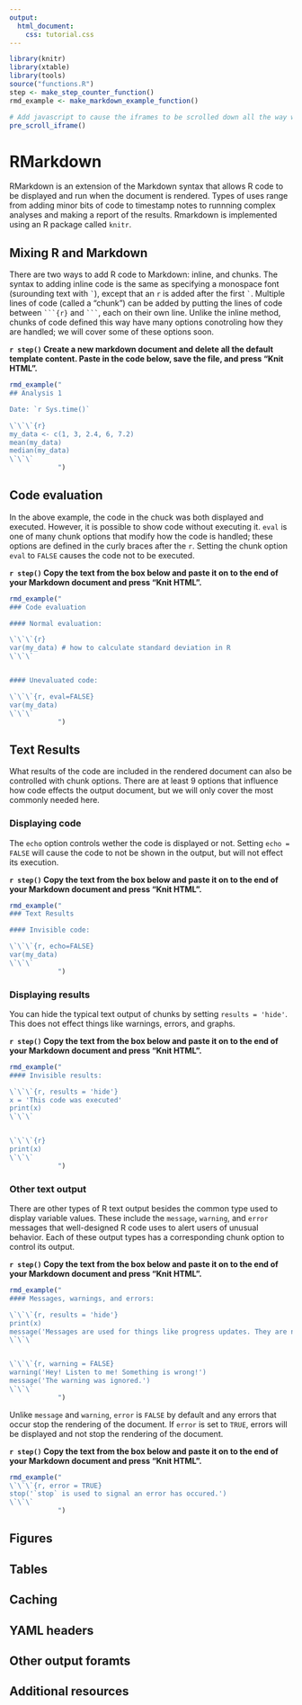 ```yaml
---
output:
  html_document:
    css: tutorial.css
---
```


```r
library(knitr)
library(xtable)
library(tools)
source("functions.R")
step <- make_step_counter_function()
rmd_example <- make_markdown_example_function()
```

```r
# Add javascript to cause the iframes to be scrolled down all the way when the page loads. 
pre_scroll_iframe()
```


# **R**Markdown

RMarkdown is an extension of the Markdown syntax that allows R code to be displayed and run when the document is rendered.
Types of uses range from adding minor bits of code to timestamp notes to runnning complex analyses and making a report of the results.
Rmarkdown is implemented using an R package called `knitr`.

## Mixing R and Markdown

There are two ways to add R code to Markdown: inline, and chunks.
The syntax to adding inline code is the same as specifying a monospace font (surounding text with <code>\`</code>), except that an `r` is added after the first <code>\`</code>.
Multiple lines of code (called a "chunk") can be added by putting the lines of code between <code>\`\`\`{r}</code> and <code>\`\`\`</code>, each on their own line. 
Unlike the inline method, chunks of code defined this way have many options conotroling how they are handled; we will cover some of these options soon.

**`r step()` Create a new markdown document and delete all the default template content. Paste in the code below, save the file, and press "Knit HTML".**

```r
rmd_example("
## Analysis 1

Date: `r Sys.time()` 

\`\`\`{r}
my_data <- c(1, 3, 2.4, 6, 7.2)
mean(my_data)
median(my_data)
\`\`\`
            ")

```





## Code evaluation

In the above example, the code in the chuck was both displayed and executed.
However, it is possible to show code without executing it.
`eval` is one of many chunk options that modify how the code is handled; these options are defined in the curly braces after the `r`. 
Setting the chunk option `eval` to `FALSE` causes the code not to be executed. 

**`r step()` Copy the text from the box below and paste it on to the end of your Markdown document and press "Knit HTML".**

```r
rmd_example("
### Code evaluation

#### Normal evaluation:

\`\`\`{r}
var(my_data) # how to calculate standard deviation in R
\`\`\`


#### Unevaluated code: 

\`\`\`{r, eval=FALSE}
var(my_data)
\`\`\`
            ")

```


## Text Results

What results of the code are included in the rendered document can also be controlled with chunk options.
There are at least 9 options that influence how code effects the output document, but we will only cover the most commonly needed here.

### Displaying code

The `echo` option controls wether the code is displayed or not.
Setting `echo = FALSE` will cause the code to not be shown in the output, but will not effect its execution. 

**`r step()` Copy the text from the box below and paste it on to the end of your Markdown document and press "Knit HTML".**

```r
rmd_example("
### Text Results

#### Invisible code:

\`\`\`{r, echo=FALSE}
var(my_data)
\`\`\`
            ")

```

### Displaying results

You can hide the typical text output of chunks by setting `results = 'hide'`.
This does not effect things like warnings, errors, and graphs. 

**`r step()` Copy the text from the box below and paste it on to the end of your Markdown document and press "Knit HTML".**


```r
rmd_example("
#### Invisible results:

\`\`\`{r, results = 'hide'}
x = 'This code was executed'
print(x)
\`\`\`


\`\`\`{r}
print(x)
\`\`\`
            ")

```

### Other text output

There are other types of R text output besides the common type used to display variable values. 
These include the `message`, `warning`, and `error` messages that well-designed R code uses to alert users of unusual behavior.
Each of these output types has a corresponding chunk option to control its output.

**`r step()` Copy the text from the box below and paste it on to the end of your Markdown document and press "Knit HTML".**

```r
rmd_example("
#### Messages, warnings, and errors:

\`\`\`{r, results = 'hide'}
print(x)
message('Messages are used for things like progress updates. They are not effected by `results=\\'hide\\'`.')
\`\`\`


\`\`\`{r, warning = FALSE}
warning('Hey! Listen to me! Something is wrong!')
message('The warning was ignored.')
\`\`\`
            ")

```


Unlike `message` and `warning`, `error` is `FALSE` by default and any errors that occur stop the rendering of the document. 
If `error` is set to `TRUE`, errors will be displayed and not stop the rendering of the document. 


**`r step()` Copy the text from the box below and paste it on to the end of your Markdown document and press "Knit HTML".**

```r
rmd_example("
\`\`\`{r, error = TRUE}
stop('`stop` is used to signal an error has occured.')
\`\`\`
            ")

```


## Figures

## Tables

## Caching

## YAML headers

## Other output foramts

## Additional resources
